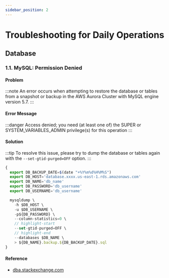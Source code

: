 ```yaml
---
sidebar_position: 2
---
```



# Troubleshooting for Daily Operations

## Database

### 1.1. MySQL: Permission Denied

#### Problem

:::note
An error occurs when attempting to restore the database or tables from a snapshot or backup in the AWS Aurora Cluster with MySQL engine version 5.7.
:::

#### Error Message

:::danger
Access denied; you need (at least one of) the SUPER or
SYSTEM_VARIABLES_ADMIN privilege(s) for this operation
:::

#### Solution

:::tip
To resolve this issue, please try to dump the database or tables again with the `--set-gtid-purged=OFF` option.
:::

```jsx title="/scrips/dump_mysql.sh"
{
  export DB_BACKUP_DATE=$(date "+%Y%m%d%H%M%S")
  export DB_HOST='database.xxxx.us-east-1.rds.amazonaws.com'
  export DB_NAME='db_name'
  export DB_PASSWORD='db_username'
  export DB_USERNAME='db_username'

  mysqldump \
    -h $DB_HOST \
    -u $DB_USERNAME \
    -p${DB_PASSWORD} \
    --column-statistics=0 \
    // highlight-start
    --set-gtid-purged=OFF \
    // highlight-end
    --databases $DB_NAME \
    > ${DB_NAME}.backup.${DB_BACKUP_DATE}.sql
}
```

#### Reference

* [dba.stackexchange.com](https://dba.stackexchange.com/questions/317261/access-denied-you-need-at-least-one-of-the-super-or-system-variables-admin-pr)

